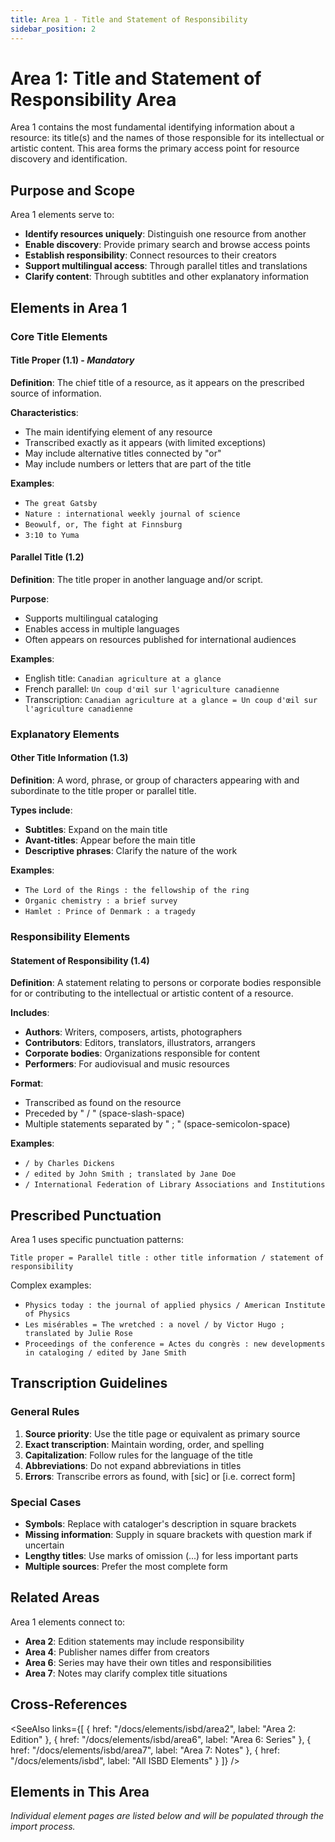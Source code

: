 ```yaml
---
title: Area 1 - Title and Statement of Responsibility
sidebar_position: 2
---
```


# Area 1: Title and Statement of Responsibility Area

Area 1 contains the most fundamental identifying information about a resource: its title(s) and the names of those responsible for its intellectual or artistic content. This area forms the primary access point for resource discovery and identification.

## Purpose and Scope

Area 1 elements serve to:
- **Identify resources uniquely**: Distinguish one resource from another
- **Enable discovery**: Provide primary search and browse access points
- **Establish responsibility**: Connect resources to their creators
- **Support multilingual access**: Through parallel titles and translations
- **Clarify content**: Through subtitles and other explanatory information

## Elements in Area 1

### Core Title Elements

#### Title Proper (1.1) - *Mandatory*
**Definition**: The chief title of a resource, as it appears on the prescribed source of information.

**Characteristics**:
- The main identifying element of any resource
- Transcribed exactly as it appears (with limited exceptions)
- May include alternative titles connected by "or"
- May include numbers or letters that are part of the title

**Examples**:
- `The great Gatsby`
- `Nature : international weekly journal of science`
- `Beowulf, or, The fight at Finnsburg`
- `3:10 to Yuma`

#### Parallel Title (1.2)
**Definition**: The title proper in another language and/or script.

**Purpose**:
- Supports multilingual cataloging
- Enables access in multiple languages
- Often appears on resources published for international audiences

**Examples**:
- English title: `Canadian agriculture at a glance`
- French parallel: `Un coup d'œil sur l'agriculture canadienne`
- Transcription: `Canadian agriculture at a glance = Un coup d'œil sur l'agriculture canadienne`

### Explanatory Elements

#### Other Title Information (1.3)
**Definition**: A word, phrase, or group of characters appearing with and subordinate to the title proper or parallel title.

**Types include**:
- **Subtitles**: Expand on the main title
- **Avant-titles**: Appear before the main title
- **Descriptive phrases**: Clarify the nature of the work

**Examples**:
- `The Lord of the Rings : the fellowship of the ring`
- `Organic chemistry : a brief survey`
- `Hamlet : Prince of Denmark : a tragedy`

### Responsibility Elements

#### Statement of Responsibility (1.4)
**Definition**: A statement relating to persons or corporate bodies responsible for or contributing to the intellectual or artistic content of a resource.

**Includes**:
- **Authors**: Writers, composers, artists, photographers
- **Contributors**: Editors, translators, illustrators, arrangers
- **Corporate bodies**: Organizations responsible for content
- **Performers**: For audiovisual and music resources

**Format**:
- Transcribed as found on the resource
- Preceded by " / " (space-slash-space)
- Multiple statements separated by " ; " (space-semicolon-space)

**Examples**:
- `/ by Charles Dickens`
- `/ edited by John Smith ; translated by Jane Doe`
- `/ International Federation of Library Associations and Institutions`

## Prescribed Punctuation

Area 1 uses specific punctuation patterns:
```
Title proper = Parallel title : other title information / statement of responsibility
```

Complex examples:
- `Physics today : the journal of applied physics / American Institute of Physics`
- `Les misérables = The wretched : a novel / by Victor Hugo ; translated by Julie Rose`
- `Proceedings of the conference = Actes du congrès : new developments in cataloging / edited by Jane Smith`

## Transcription Guidelines

### General Rules
1. **Source priority**: Use the title page or equivalent as primary source
2. **Exact transcription**: Maintain wording, order, and spelling
3. **Capitalization**: Follow rules for the language of the title
4. **Abbreviations**: Do not expand abbreviations in titles
5. **Errors**: Transcribe errors as found, with [sic] or [i.e. correct form]

### Special Cases
- **Symbols**: Replace with cataloger's description in square brackets
- **Missing information**: Supply in square brackets with question mark if uncertain
- **Lengthy titles**: Use marks of omission (...) for less important parts
- **Multiple sources**: Prefer the most complete form

## Related Areas

Area 1 elements connect to:
- **Area 2**: Edition statements may include responsibility
- **Area 4**: Publisher names differ from creators
- **Area 6**: Series may have their own titles and responsibilities
- **Area 7**: Notes may clarify complex title situations

## Cross-References

<SeeAlso 
  links={[
    { href: "/docs/elements/isbd/area2", label: "Area 2: Edition" },
    { href: "/docs/elements/isbd/area6", label: "Area 6: Series" },
    { href: "/docs/elements/isbd/area7", label: "Area 7: Notes" },
    { href: "/docs/elements/isbd", label: "All ISBD Elements" }
  ]} 
/>

## Elements in This Area

*Individual element pages are listed below and will be populated through the import process.*
